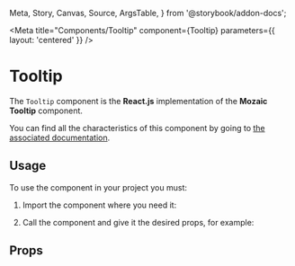   Meta,
  Story,
  Canvas,
  Source,
  ArgsTable,
} from '@storybook/addon-docs';

<Meta title="Components/Tooltip" component={Tooltip} parameters={{ layout: 'centered' }} />

# Tooltip

The `Tooltip` component is the **React.js** implementation of the **Mozaic Tooltip** component.

You can find all the characteristics of this component by going to [the associated documentation](https://mozaic.adeo.cloud/Components/Tooltip/).

## Usage

To use the component in your project you must:

1. Import the component where you need it:

<Source
  language="javascript"
  code="import { Tooltip } from 'bigfish-wms--mozaic-react';"
/>

2. Call the component and give it the desired props, for example:

<Canvas withSource="open">
  <Story id="tooltip--top" />
</Canvas>

## Props

<ArgsTable of={Tooltip} />

